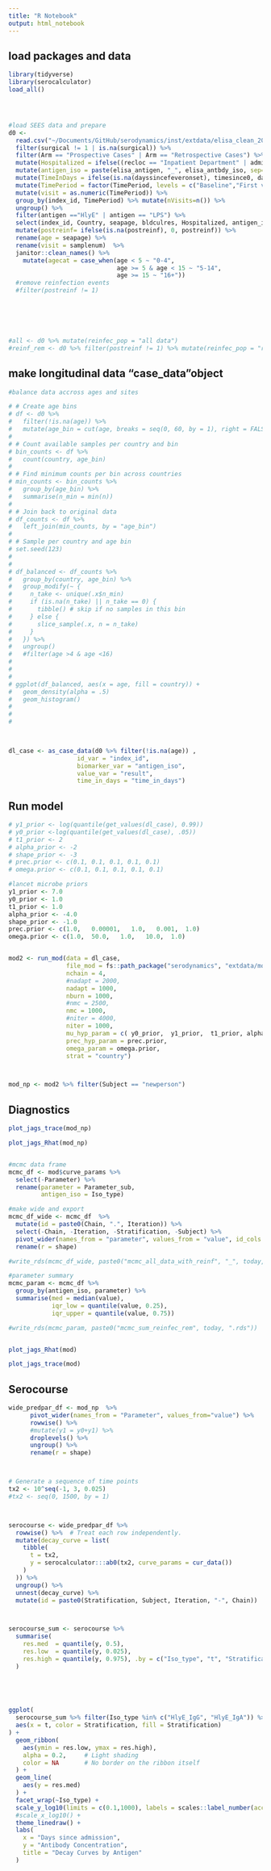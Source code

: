 ```yaml
---
title: "R Notebook"
output: html_notebook
---
```


## load packages and data
```r

library(tidyverse)
library(serocalculator)
load_all()




#load SEES data and prepare 
d0 <- 
  read.csv("~/Documents/GitHub/serodynamics/inst/extdata/elisa_clean_2024-06-05.csv") %>%
  filter(surgical != 1 | is.na(surgical)) %>%
  filter(Arm == "Prospective Cases" | Arm == "Retrospective Cases") %>%
  mutate(Hospitalized = ifelse((recloc == "Inpatient Department" | admithosp_seap == "Yes"), "Yes", "No")) %>% 
  mutate(antigen_iso = paste(elisa_antigen, "_", elisa_antbdy_iso, sep="")) %>%
  mutate(TimeInDays = ifelse(is.na(dayssincefeveronset), timesince0, dayssincefeveronset)) %>%
  mutate(TimePeriod = factor(TimePeriod, levels = c("Baseline","First visit", "28 days", "3 months","6 months", "12 months", "18 months", "24 months"))) %>%
  mutate(visit = as.numeric(TimePeriod)) %>%
  group_by(index_id, TimePeriod) %>% mutate(nVisits=n()) %>%
  ungroup() %>%
  filter(antigen =="HlyE" | antigen == "LPS") %>%
  select(index_id, Country, seapage, bldculres, Hospitalized, antigen_iso, result, TimePeriod,  postreinf, samplenum,  TimeInDays, reinf_obs) %>%
  mutate(postreinf= ifelse(is.na(postreinf), 0, postreinf)) %>%
  rename(age = seapage) %>%
  rename(visit = samplenum)  %>%
  janitor::clean_names() %>%
    mutate(agecat = case_when(age < 5 ~ "0-4",
                              age >= 5 & age < 15 ~ "5-14",
                              age >= 15 ~ "16+")) 
  #remove reinfection events
  #filter(postreinf != 1)
  





#all <- d0 %>% mutate(reinfec_pop = "all data")
#reinf_rem <- d0 %>% filter(postreinf != 1) %>% mutate(reinfec_pop = "reinf removed")


```



## make longitudinal data "case_data"object
```r

#balance data accross ages and sites

# # Create age bins
# df <- d0 %>%
#   filter(!is.na(age)) %>%
#   mutate(age_bin = cut(age, breaks = seq(0, 60, by = 1), right = FALSE))
# 
# # Count available samples per country and bin
# bin_counts <- df %>%
#   count(country, age_bin)
# 
# # Find minimum counts per bin across countries
# min_counts <- bin_counts %>%
#   group_by(age_bin) %>%
#   summarise(n_min = min(n))
# 
# # Join back to original data
# df_counts <- df %>%
#   left_join(min_counts, by = "age_bin")
# 
# # Sample per country and age bin
# set.seed(123)
# 
# 
# df_balanced <- df_counts %>%
#   group_by(country, age_bin) %>%
#   group_modify(~ {
#     n_take <- unique(.x$n_min)
#     if (is.na(n_take) || n_take == 0) {
#       tibble() # skip if no samples in this bin
#     } else {
#       slice_sample(.x, n = n_take)
#     }
#   }) %>%
#   ungroup() 
#   #filter(age >4 & age <16)
# 
# 
# 
# ggplot(df_balanced, aes(x = age, fill = country)) + 
#   geom_density(alpha = .5)
#   geom_histogram()
# 
# 
# 

  

dl_case <- as_case_data(d0 %>% filter(!is.na(age)) ,
                   id_var = "index_id",
                   biomarker_var = "antigen_iso",
                   value_var = "result",
                   time_in_days = "time_in_days")


```

## Run model
```r


# y1_prior <- log(quantile(get_values(dl_case), 0.99))
# y0_prior <-log(quantile(get_values(dl_case), .05))
# t1_prior <- 2
# alpha_prior <- -2
# shape_prior <- -3
# prec.prior <- c(0.1, 0.1, 0.1, 0.1, 0.1)
# omega.prior <- c(0.1, 0.1, 0.1, 0.1, 0.1)

#lancet microbe priors 
y1_prior <- 7.0
y0_prior <- 1.0
t1_prior <- 1.0
alpha_prior <- -4.0
shape_prior <- -1.0
prec.prior <- c(1.0,   0.00001,   1.0,   0.001,  1.0)
omega.prior <- c(1.0,  50.0,   1.0,   10.0,  1.0)


mod2 <- run_mod(data = dl_case,
                file_mod = fs::path_package("serodynamics", "extdata/model.jags"),
                nchain = 4,
                #nadapt = 2000,
                nadapt = 1000,
                nburn = 1000,
                #nmc = 2500,
                nmc = 1000,
                #niter = 4000, 
                niter = 1000, 
                mu_hyp_param = c( y0_prior,  y1_prior,  t1_prior, alpha_prior, shape_prior),
                prec_hyp_param = prec.prior,
                omega_param = omega.prior, 
                strat = "country")



mod_np <- mod2 %>% filter(Subject == "newperson")

```




## Diagnostics
```r


plot_jags_trace(mod_np)

plot_jags_Rhat(mod_np)


#mcmc data frame
mcmc_df <- mod$curve_params %>%
  select(-Parameter) %>%
  rename(parameter = Parameter_sub,
         antigen_iso = Iso_type)

#make wide and export
mcmc_df_wide <- mcmc_df  %>%
  mutate(id = paste0(Chain, ".", Iteration)) %>%
  select(-Chain, -Iteration, -Stratification, -Subject) %>%
  pivot_wider(names_from = "parameter", values_from = "value", id_cols = c("id", "antigen_iso")) %>%
  rename(r = shape)

#write_rds(mcmc_df_wide, paste0("mcmc_all_data_with_reinf", "_", today, ".rds"))

#parameter summary
mcmc_param <- mcmc_df %>%
  group_by(antigen_iso, parameter) %>%
  summarise(med = median(value),
            iqr_low = quantile(value, 0.25),
            iqr_upper = quantile(value, 0.75))

#write_rds(mcmc_param, paste0("mcmc_sum_reinfec_rem", today, ".rds"))


plot_jags_Rhat(mod)

plot_jags_trace(mod)


```



## Serocourse

```r


wide_predpar_df <- mod_np  %>%
      pivot_wider(names_from = "Parameter", values_from="value") %>%
      rowwise() %>%
      #mutate(y1 = y0+y1) %>%
      droplevels() %>%
      ungroup() %>%
      rename(r = shape)



# Generate a sequence of time points
tx2 <- 10^seq(-1, 3, 0.025)
#tx2 <- seq(0, 1500, by = 1)



serocourse <- wide_predpar_df %>%
  rowwise() %>%  # Treat each row independently.
  mutate(decay_curve = list(
    tibble(
      t = tx2,
      y = serocalculator:::ab0(tx2, curve_params = cur_data())
    )
  )) %>%
  ungroup() %>%
  unnest(decay_curve) %>%
  mutate(id = paste0(Stratification, Subject, Iteration, "-", Chain))



serocourse_sum <- serocourse %>%
  summarise(
    res.med  = quantile(y, 0.5),
    res.low  = quantile(y, 0.025),
    res.high = quantile(y, 0.975), .by = c("Iso_type", "t", "Stratification")
  ) 
 



  
ggplot(
  serocourse_sum %>% filter(Iso_type %in% c("HlyE_IgG", "HlyE_IgA")) %>% filter(t <580),
  aes(x = t, color = Stratification, fill = Stratification)
) +
  geom_ribbon(
    aes(ymin = res.low, ymax = res.high),
    alpha = 0.2,     # Light shading
    color = NA       # No border on the ribbon itself
  ) +
  geom_line(
    aes(y = res.med)
  ) +
  facet_wrap(~Iso_type) +
  scale_y_log10(limits = c(0.1,1000), labels = scales::label_number(accuracy = 0.1)) +
  #scale_x_log10() +
  theme_linedraw() +
  labs(
    x = "Days since admission",
    y = "Antibody Concentration",
    title = "Decay Curves by Antigen"
  )

  
 


```